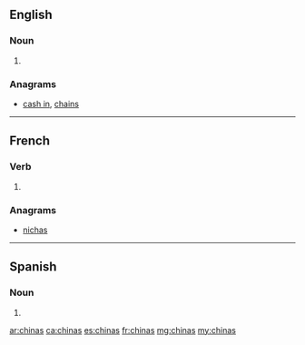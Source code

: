 {{also|Chinas}}
==English==

===Noun===
{{head|en|plural}}

# {{plural of|china|lang=en}}

===Anagrams===
* [[cash in#English|cash in]], [[chains#English|chains]]

----

==French==

===Verb===
{{fr-verb-form}}

# {{inflection of|chiner||2|s|phis|lang=fr}}

===Anagrams===
* [[nichas#French|nichas]]

----

==Spanish==

===Noun===
{{head|es|noun form|g=f-p}}

# {{plural of|china|lang=es}}

[[ar:chinas]]
[[ca:chinas]]
[[es:chinas]]
[[fr:chinas]]
[[mg:chinas]]
[[my:chinas]]